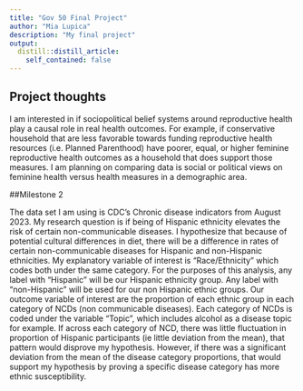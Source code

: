 ```yaml
---
title: "Gov 50 Final Project"
author: "Mia Lupica"
description: "My final project"
output:
  distill::distill_article:
    self_contained: false
---
```




## Project thoughts

I am interested in if sociopolitical belief systems around reproductive health play a causal role in real health outcomes. For example, if conservative household that are less favorable towards funding reproductive health resources (i.e. Planned Parenthood) have poorer, equal, or higher feminine reproductive health outcomes as a household that does support those measures. I am planning on comparing data is social or political views on feminine health versus health measures in a demographic area.

##Milestone 2

The data set I am using is CDC's Chronic disease indicators from August 2023. My research question is if being of Hispanic ethnicity elevates the risk of certain non-communicable diseases. I hypothesize that because of potential cultural differences in diet, there will be a difference in rates of certain non-communicable diseases for Hispanic and non-Hispanic ethnicities. My explanatory variable of interest is "Race/Ethnicity" which codes both under the same category. For the purposes of this analysis, any label with "Hispanic" will be our Hispanic ethnicity group. Any label with "non-Hispanic" will be used for our non Hispanic ethnic groups. Our outcome variable of interest are the proportion of each ethnic group in each category of NCDs (non communicable diseases). Each category of NCDs is coded under the variable "Topic", which includes alcohol as a disease topic for example. If across each category of NCD, there was little fluctuation in proportion of Hispanic participants (ie little deviation from the mean), that pattern would disprove my hypothesis. However, if there was a significant deviation from the mean of the disease category proportions, that would support my hypothesis by proving a specific disease category has more ethnic susceptibility.